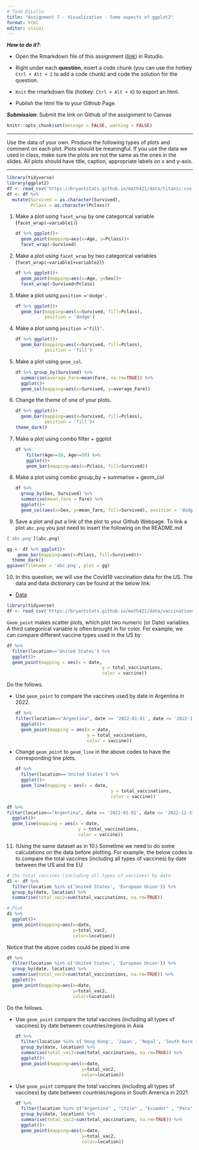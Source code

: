 ```yaml
---
# Todd DiLullo
title: "Assignment 7 - Visualization - Some aspects of ggplot2"
format: html
editor: visual
---
```


***How to do it?***:

-   Open the Rmarkdown file of this assignment ([link](assignment7.qmd)) in Rstudio.

-   Right under each **question**, insert a code chunk (you can use the hotkey `Ctrl + Alt + I` to add a code chunk) and code the solution for the question.

-   `Knit` the rmarkdown file (hotkey: `Ctrl + Alt + K`) to export an html.

-   Publish the html file to your Githiub Page.

***Submission***: Submit the link on Github of the assignment to Canvas

```r
knitr::opts_chunk$set(message = FALSE, warning = FALSE)
```

------------------------------------------------------------------------

Use the data of your own. Produce the following types of plots and comment on each plot. Plots should be meaningful. If you use the data we used in class, make sure the plots are not the same as the ones in the slides. All plots should have title, caption, appropriate labels on x and y-axis.

------------------------------------------------------------------------

```r
library(tidyverse)
library(ggplot2)
df <- read_csv('https://bryantstats.github.io/math421/data/titanic.csv')
df <- df %>% 
  mutate(Survived = as.character(Survived),
         Pclass = as.character(Pclass))
```

1.  Make a plot using `facet_wrap` by one categorical variable (`facet_wrap(~variable1)`)

    ```r
    df %>% ggplot()+ 
      geom_point(mapping=aes(x=Age, y=Pclass))+
      facet_wrap(~Survived)
    ```

2.  Make a plot using `facet_wrap` by two categorical variables (`facet_wrap(~variable1+variable2)`)

    ```r
    df %>% ggplot()+ 
      geom_point(mapping=aes(x=Age, y=Sex))+
      facet_wrap(~Survived+Pclass)
    ```

3.  Make a plot using `position ='dodge'`.

    ```r
    df %>% ggplot()+ 
      geom_bar(mapping=aes(x=Survived, fill=Pclass), 
               position = 'dodge')
    ```

4.  Make a plot using `position ='fill'`.

    ```r
    df %>% ggplot()+ 
      geom_bar(mapping=aes(x=Survived, fill=Pclass), 
               position = 'fill')
    ```

5.  Make a plot using `geom_col`.

    ```r
    df %>% group_by(Survived) %>% 
      summarise(average_Fare=mean(Fare, na.rm=TRUE)) %>% 
      ggplot()+ 
      geom_col(mapping=aes(x=Survived, y=average_Fare))
    ```

6.  Change the theme of one of your plots.

    ```r
    df %>% ggplot()+ 
      geom_bar(mapping=aes(x=Survived, fill=Pclass), 
               position = 'fill')+
    theme_dark()
    ```

7.  Make a plot using combo filter + ggplot

    ```r
    df %>% 
        filter(Age>=30, Age<=50) %>% 
        ggplot()+
        geom_bar(mapping=aes(x=Pclass, fill=Survived))
    ```

8.  Make a plot using combo group_by + summarise + geom_col

    ```r
    df %>% 
      group_by(Sex, Survived) %>% 
      summarise(mean_fare = Fare) %>% 
      ggplot()+
      geom_col(aes(x=Sex, y=mean_fare, fill=Survived), position = 'dodge')
    ```

9.  Save a plot and put a link of the plot to your Github Webpage. To link a plot `abc.png` you just need to insert the following on the README.md

```r
['abc.png'](abc.png)
```

```r
gg <- df %>% ggplot()+ 
    geom_bar(mapping=aes(x=Pclass, fill=Survived))+
  theme_dark()
ggsave(filename = 'abc.png', plot = gg)
```

10. In this question, we will use the Covid19 vaccination data for the US. The data and data dictionary can be found at the below link:

-   [Data](https://bryantstats.github.io/math421/data/vaccinations-by-manufacturer.csv)

```r
library(tidyverse)
df <- read_csv('https://bryantstats.github.io/math421/data/vaccinations-by-manufacturer.csv')
```

`Geom_point` makes scatter plots, which plot two numeric (or Date) variables. A third categorical variable is often brought in for color. For example, we can compare different vaccine types used in the US by

```r
df %>% 
  filter(location=='United States') %>% 
  ggplot()+
  geom_point(mapping = aes(x = date, 
                                    y = total_vaccinations, 
                                    color = vaccine))
```

Do the follows.

-   Use `geom_point` to compare the vaccines used by date in Argentina in 2022.

    ```r
    df %>% 
    filter(location=="Argentina", date >= '2022-01-01', date <= '2022-12-31') %>% 
      ggplot()+ 
      geom_point(mapping = aes(x = date,
                               y = total_vaccinations, 
                               color = vaccine))
    ```

-   Change `geom_point` to `geom_line` in the above codes to have the corresponding line plots.

    ```r
    df %>% 
      filter(location=='United States') %>% 
      ggplot()+
      geom_line(mapping = aes(x = date, 
                                        y = total_vaccinations, 
                                        color = vaccine))
    ```

```r
df %>% 
filter(location=="Argentina", date >= '2022-01-01', date <= '2022-12-31') %>% 
  ggplot()+ 
  geom_line(mapping = aes(x = date,
                           y = total_vaccinations, 
                           color = vaccine))
```

11. (Using the same dataset as in 10.) Sometime we need to do some calculations on the data before plotting. For example, the below codes is to compare the total vaccines (including all types of vaccines) by date between the US and the EU

```r
# the total vaccines (including all types of vaccines) by date
d1 <- df %>% 
  filter(location %in% c('United States', 'European Union')) %>% 
  group_by(date, location) %>% 
  summarise(total_vac2=sum(total_vaccinations, na.rm=TRUE))

# Plot
d1 %>% 
  ggplot()+
  geom_point(mapping=aes(x=date, 
                         y=total_vac2, 
                         color=location))
```

Notice that the above codes could be piped in one

```r
df %>% 
  filter(location %in% c('United States', 'European Union')) %>% 
  group_by(date, location) %>% 
  summarise(total_vac2=sum(total_vaccinations, na.rm=TRUE)) %>% 
  ggplot()+
  geom_point(mapping=aes(x=date, 
                         y=total_vac2, 
                         color=location))
```

Do the follows.

-   Use `geom_point` compare the total vaccines (including all types of vaccines) by date between countries/regions in Asia

    ```r
    df %>% 
      filter(location %in% c('Hong Kong', 'Japan', 'Nepal', 'South Korea')) %>% 
      group_by(date, location) %>% 
      summarise(total_vac2=sum(total_vaccinations, na.rm=TRUE)) %>% 
      ggplot()+
      geom_point(mapping=aes(x=date, 
                             y=total_vac2, 
                             color=location))
    ```

-   Use `geom_point` compare the total vaccines (including all types of vaccines) by date between countries/regions in South America in 2021

    ```r
    df %>% 
      filter(location %in% c("Argentina" , "Chile" , "Ecuador" , "Peru", "Uruguay"),date >= '2021-01-01', date <= '2021-12-31') %>% 
      group_by(date, location) %>% 
      summarise(total_vac2=sum(total_vaccinations, na.rm=TRUE)) %>% 
      ggplot()+
      geom_point(mapping=aes(x=date, 
                             y=total_vac2, 
                             color=location))
    ```
